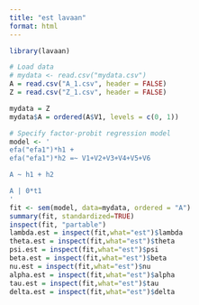 ```yaml
---
title: "est lavaan"
format: html
---
```


```r
library(lavaan)
```

```r
# Load data
# mydata <- read.csv("mydata.csv")
A = read.csv("A_1.csv", header = FALSE)
Z = read.csv("Z_1.csv", header = FALSE)

mydata = Z
mydata$A = ordered(A$V1, levels = c(0, 1))
```

```r
# Specify factor-probit regression model
model <- '
efa("efa1")*h1 + 
efa("efa1")*h2 =~ V1+V2+V3+V4+V5+V6

A ~ h1 + h2

A | 0*t1
'
fit <- sem(model, data=mydata, ordered = "A")
summary(fit, standardized=TRUE)
inspect(fit, "partable")
lambda.est = inspect(fit,what="est")$lambda
theta.est = inspect(fit,what="est")$theta
psi.est = inspect(fit,what="est")$psi
beta.est = inspect(fit,what="est")$beta
nu.est = inspect(fit,what="est")$nu
alpha.est = inspect(fit,what="est")$alpha
tau.est = inspect(fit,what="est")$tau
delta.est = inspect(fit,what="est")$delta
```